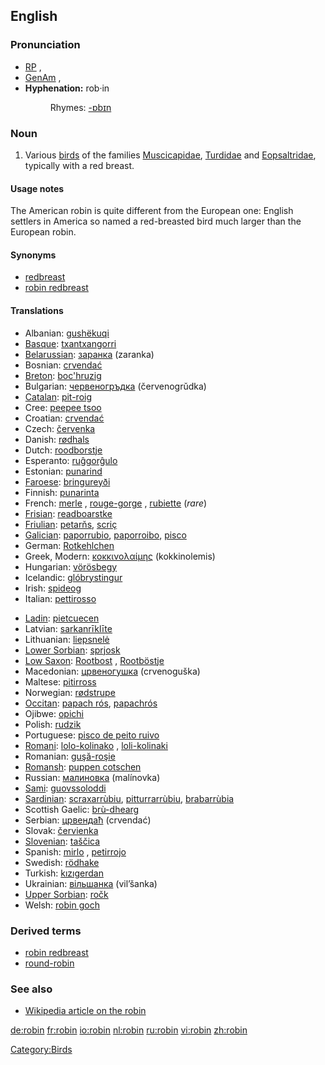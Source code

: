 {{see|Robin}}
{{wikipedia}}
==English==

===Pronunciation===
* [[RP]] {{IPA|/ˈrɒbɪn/}}, {{SAMPA|/"rQbIn/}}
* [[GenAm]] {{IPA|/ˈrɑbɪn/}}, {{SAMPA|/"rAbIn/}}
*'''Hyphenation:''' rob·in
*:Rhymes: [[Rhymes:English:-ɒbɪn|-ɒbɪn]]

===Noun===
{{en-noun}}

# Various [[bird]]s of the families [[Muscicapidae]], [[Turdidae]] and [[Eopsaltridae]], typically with a red breast.

====Usage notes====
The American robin is quite different from the European one: English settlers in America so named a red-breasted bird much larger than the European robin.

====Synonyms====
*[[redbreast]]
*[[robin redbreast]]

====Translations====
{{top}}
*Albanian: [[gushëkuqi]]
*[[Basque]]: [[txantxangorri]]
*[[Belarussian]]: [[заранка]] (zaranka)
*Bosnian: [[crvendać]]
*[[Breton]]: [[boc'hruzig]]
*Bulgarian: [[червеногръдка]] (červenogrŭdka)
*[[Catalan]]: [[pit-roig]] {{m}}
*Cree: [[peepee tsoo]]
*Croatian: [[crvendać]]
*Czech: [[červenka]]
*Danish: [[rødhals]]
*Dutch: [[roodborstje]] {{n}}
*Esperanto: [[ruĝgorĝulo]]
*Estonian: [[punarind]]
*[[Faroese]]: [[bringureyði]]
*Finnish: [[punarinta]]
*French: [[merle]] {{m}}, [[rouge-gorge]] {{m}}, [[rubiette]] {{f}} (''rare'')
*[[Frisian]]: [[readboarstke]]
*[[Friulian]]: [[petarňs]], [[scriç]]
*[[Galician]]: [[paporrubio]], [[paporroibo]], [[pisco]]
*German: [[Rotkehlchen]] {{n}}
*Greek, Modern: [[κοκκινολαίμης]] (kokkinolemis) {{m}}
*Hungarian: [[vörösbegy]]
*Icelandic: [[glóbrystingur]]
*Irish: [[spideog]]
*Italian: [[pettirosso]] {{m}}
{{mid}}
*[[Ladin]]: [[pietcuecen]]
*Latvian: [[sarkanrīklīte]]
*Lithuanian: [[liepsnelė]]
*[[Lower Sorbian]]: [[sprjosk]]
*[[Low Saxon]]: [[Rootbost]] {{m}}, [[Rootböstje]] {{n}}
*Macedonian: [[црвеногушка]] (crvenoguška)
*Maltese: [[pitirross]]
*Norwegian: [[rødstrupe]]
*[[Occitan]]: [[papach rós]], [[papachrós]]
*Ojibwe: [[opichi]]
*Polish: [[rudzik]] {{m}}
*Portuguese: [[pisco de peito ruivo]]
*[[Romani]]: [[lolo-kolinako]] {{m}}, [[loli-kolinaki]] {{f}}
*Romanian: [[guşă-roşie]]
*[[Romansh]]: [[puppen cotschen]]
*Russian: [[малиновка]] (malínovka) {{f}} 
*[[Sami]]: [[guovssoloddi]]
*[[Sardinian]]: [[scraxarrùbiu]], [[pitturrarrùbiu]], [[brabarrùbia]]
*Scottish Gaelic: [[brù-dhearg]]
*Serbian: [[црвендаћ]] (crvendać)
*Slovak: [[červienka]]
*[[Slovenian]]: [[taščica]] {{f}}
*Spanish: [[mirlo]] {{m}}, [[petirrojo]] {{m}}
*Swedish: [[rödhake]]
*Turkish: [[kızıgerdan]]
*Ukrainian: [[вільшанка]] (vil’šanka) {{f}}
*[[Upper Sorbian]]: [[ročk]]
*Welsh: [[robin goch]]
{{bottom}}

===Derived terms===
*[[robin redbreast]]
*[[round-robin]]

===See also===
*[[w:Robin|Wikipedia article on the robin]]


[[Category:Birds]]

[[de:robin]]
[[fr:robin]]
[[io:robin]]
[[nl:robin]]
[[ru:robin]]
[[vi:robin]]
[[zh:robin]]